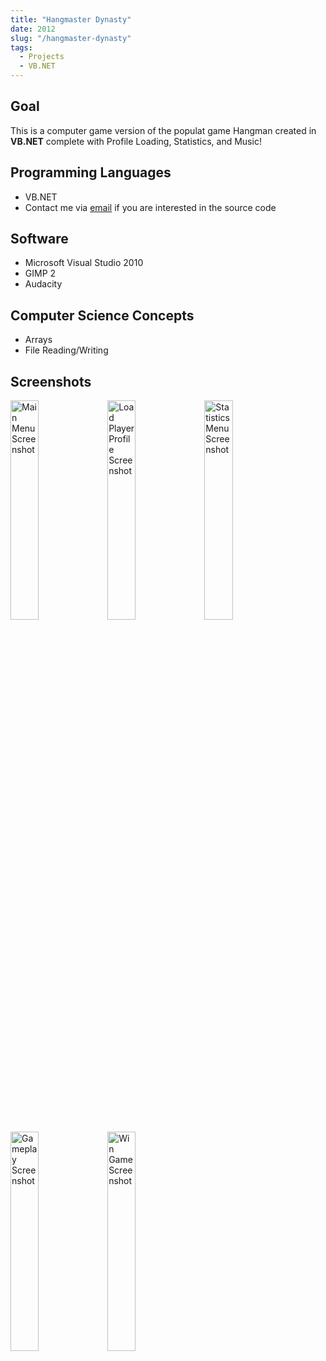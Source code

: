 ```yaml
---
title: "Hangmaster Dynasty"
date: 2012
slug: "/hangmaster-dynasty"
tags:
  - Projects
  - VB.NET
---
```


## Goal ##

This is a computer game version of the populat game Hangman created in **VB.NET** complete with Profile Loading, Statistics, and Music!

## Programming Languages ##

* VB.NET
* Contact me via [email](mailto:me@victormao.com) if you are interested in the source code

## Software ##

* Microsoft Visual Studio 2010
* GIMP 2
* Audacity

## Computer Science Concepts ##

* Arrays
* File Reading/Writing

## Screenshots ##

<img src="./hangmaster1.png" width="30%" alt="Main Menu Screenshot" />
<img src="./hangmaster2.png" width="30%" alt="Load Player Profile Screenshot" />
<img src="./hangmaster3.png" width="30%" alt="Statistics Menu Screenshot" />

<img src="./hangmaster4.png" width="30%" alt="Gameplay Screenshot" />
<img src="./hangmaster5.png" width="30%" alt="Win Game Screenshot" />